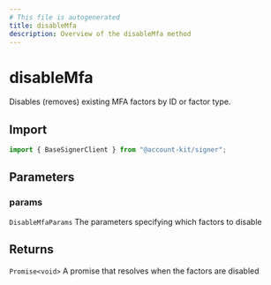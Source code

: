 ```yaml
---
# This file is autogenerated
title: disableMfa
description: Overview of the disableMfa method
---
```


# disableMfa

Disables (removes) existing MFA factors by ID or factor type.

## Import

```ts
import { BaseSignerClient } from "@account-kit/signer";
```

## Parameters

### params

`DisableMfaParams`
The parameters specifying which factors to disable

## Returns

`Promise<void>`
A promise that resolves when the factors are disabled
